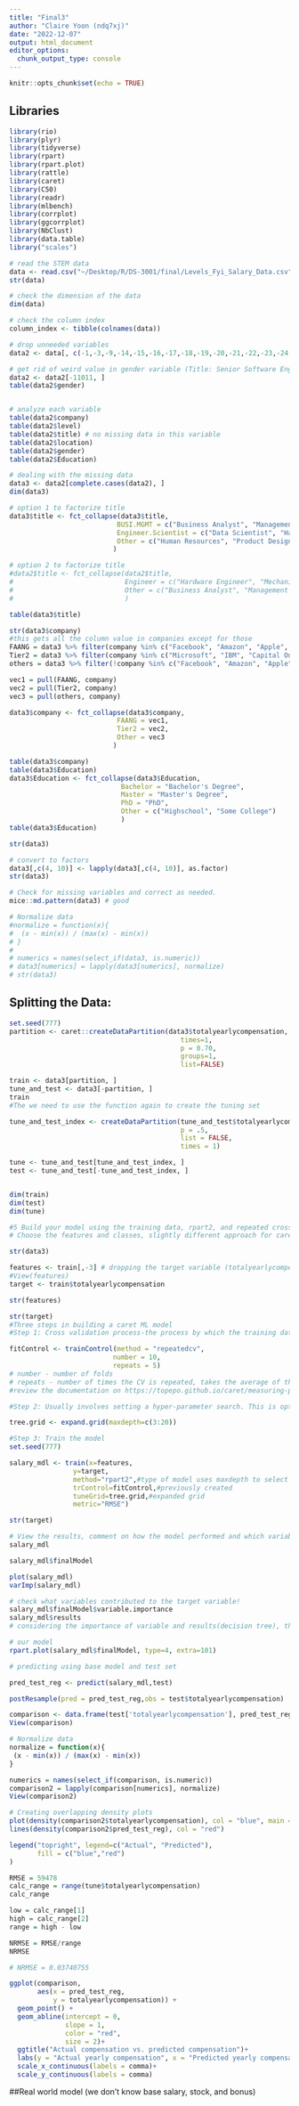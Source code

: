 ```yaml
---
title: "Final3"
author: "Claire Yoon (ndq7xj)"
date: "2022-12-07"
output: html_document
editor_options: 
  chunk_output_type: console
---
```


```r
knitr::opts_chunk$set(echo = TRUE)
```

## Libraries
```r
library(rio)
library(plyr)
library(tidyverse)
library(rpart)
library(rpart.plot)
library(rattle)
library(caret)
library(C50)
library(readr)
library(mlbench)
library(corrplot)
library(ggcorrplot)
library(NbClust)
library(data.table)
library("scales")
```


```r
# read the STEM data
data <- read.csv("~/Desktop/R/DS-3001/final/Levels_Fyi_Salary_Data.csv")
str(data)

# check the dimension of the data
dim(data)

# check the column index
column_index <- tibble(colnames(data))

# drop unneeded variables
data2 <- data[, c(-1,-3,-9,-14,-15,-16,-17,-18,-19,-20,-21,-22,-23,-24,-25,-26,-27,-28)]

# get rid of weird value in gender variable (Title: Senior Software Engineer)
data2 <- data2[-11011, ]
table(data2$gender)


# analyze each variable
table(data2$company)
table(data2$level)
table(data2$title) # no missing data in this variable
table(data2$location)
table(data2$gender)
table(data2$Education)

# dealing with the missing data
data3 <- data2[complete.cases(data2), ]
dim(data3)

# option 1 to factorize title
data3$title <- fct_collapse(data3$title, 
                           BUSI.MGMT = c("Business Analyst", "Management Consultant", "Marketing", "Product Manager", "Sales", "Technical Program Manager"),
                           Engineer.Scientist = c("Data Scientist", "Hardware Engineer", "Mechanical Engineer", "Software Engineer","Software Engineering Manager"),
                           Other = c("Human Resources", "Product Designer", "Recruiter", "Solution Architect")
                          )

# option 2 to factorize title
#data2$title <- fct_collapse(data2$title,
#                            Engineer = c("Hardware Engineer", "Mechanical Engineer", "Software Engineer", "Software #Engineering Manager"),
#                            Other = c("Business Analyst", "Management Consultant", "Marketing", "Product Manager", #"Sales", "Technical Program Manager", "Human Resources", "Product Designer", "Recruiter", "Solution Architect", "Data #Scientist")
#                            )

table(data3$title)

str(data3$company)
#this gets all the column value in companies except for those
FAANG = data3 %>% filter(company %in% c("Facebook", "Amazon", "Apple", "Netflix", "Google", "AWS", "google", "Google LLC", "GOogle"))
Tier2 = data3 %>% filter(company %in% c("Microsoft", "IBM", "Capital One", "Capital one", "Ibm", "ibm", "Intel", "intel", "Intel Corporation", "intel corporation", "Intel corporation", "jp morgan", "Jp Morgan", "JP Morgan", "JP Morgan Chase", "JPMorgan", "JPMORGAN", "JPmorgan Chase", "JPMorgan Chase", "microsoft", "MICROSOFT", "microsoft corporation", "Microsoft Corporation", "Oracle", "oracle", "ORACLE", "paypal", "Paypal", "PayPal", "Salesforce", "salesforce", "SAP", "Sap", "SAP Concur", "Shopify", "Accenture", "Adobe", "Bloomberg", "Bloomberg LP", "Cisco", "Cisco Meraki", "cisco", "cisco systems", "Cisco Systems", "CISCO SYSTEMS", "Deloitte", "Deloitte Advisory", "Deloitte consulting", "Deloitte Consulting", "Deloitte Consulting LLP", "eBay", "ebay", "Ebay", "Expedia", "Expedia Group", "Goldman Sachs", "LinkedIn", "Linkedin", "Dell", "Dell Technologies", "Intuit", "Lyft", "Nvidia", "NVIDIA", "nvidia", "Qualcomm", "qualcomm", "ServiceNow", "Servicenow", "Twitter", "Uber", "UBER", "uber", "visa", "Visa", "VISA", "Visa inc", "Visa Inc", "vmware", "Vmware", "VMware", "VMWare", "walmart", "Walmart", "walmart labs", "Walmart labs", "walmart labs", "Wayfair"))
others = data3 %>% filter(!company %in% c("Facebook", "Amazon", "Apple", "Netflix", "Google", "AWS","Microsoft", "IBM", "Capital One", "Capital one", "Ibm", "ibm", "Intel", "intel", "Intel Corporation", "intel corporation", "Intel corporation", "jp morgan", "Jp Morgan", "JP Morgan", "JP Morgan Chase", "JPMorgan", "JPMORGAN", "JPmorgan Chase", "JPMorgan Chase", "microsoft", "MICROSOFT", "microsoft corporation", "Microsoft Corporation", "Oracle", "oracle", "ORACLE", "paypal", "Paypal", "PayPal", "Salesforce", "salesforce", "SAP", "Sap", "SAP Concur", "Shopify", "Accenture", "Adobe", "Bloomberg", "Bloomberg LP", "Cisco", "Cisco Meraki", "cisco", "cisco systems", "Cisco Systems", "CISCO SYSTEMS", "Deloitte", "Deloitte Advisory", "Deloitte consulting", "Deloitte Consulting", "Deloitte Consulting LLP", "eBay", "ebay", "Ebay", "Expedia", "Expedia Group", "google", "Google LLC", "GOogle", "Goldman Sachs", "LinkedIn", "Linkedin", "Dell", "Dell Technologies", "Intuit", "Lyft", "Nvidia", "NVIDIA", "nvidia", "Qualcomm", "qualcomm", "ServiceNow", "Servicenow", "Twitter", "Uber", "UBER", "uber", "visa", "Visa", "VISA", "Visa inc", "Visa Inc", "vmware", "Vmware", "VMware", "VMWare", "walmart", "Walmart", "walmart labs", "Walmart labs", "walmart labs", "Wayfair"))

vec1 = pull(FAANG, company)
vec2 = pull(Tier2, company)
vec3 = pull(others, company)

data3$company <- fct_collapse(data3$company, 
                           FAANG = vec1,
                           Tier2 = vec2,
                           Other = vec3
                          )

table(data3$company)
table(data3$Education)
data3$Education <- fct_collapse(data3$Education,
                            Bachelor = "Bachelor's Degree",
                            Master = "Master's Degree",
                            PhD = "PhD",
                            Other = c("Highschool", "Some College")
                            )
table(data3$Education)

str(data3)

# convert to factors
data3[,c(4, 10)] <- lapply(data3[,c(4, 10)], as.factor)
str(data3)

```


```r
# Check for missing variables and correct as needed.  
mice::md.pattern(data3) # good
```

```r
# Normalize data
#normalize = function(x){
#  (x - min(x)) / (max(x) - min(x))
# }
# 
# numerics = names(select_if(data3, is.numeric))
# data3[numerics] = lapply(data3[numerics], normalize)
# str(data3)
```


## Splitting the Data: 
```r
set.seed(777)
partition <- caret::createDataPartition(data3$totalyearlycompensation,
                                           times=1,
                                           p = 0.70,
                                           groups=1,
                                           list=FALSE)

train <- data3[partition, ]
tune_and_test <- data3[-partition, ]
train
#The we need to use the function again to create the tuning set 

tune_and_test_index <- createDataPartition(tune_and_test$totalyearlycompensation,
                                           p = .5,
                                           list = FALSE,
                                           times = 1)

tune <- tune_and_test[tune_and_test_index, ]
test <- tune_and_test[-tune_and_test_index, ]


dim(train)
dim(test) 
dim(tune)

```


```r
#5 Build your model using the training data, rpart2, and repeated cross validation as reviewed in class with the caret package.
# Choose the features and classes, slightly different approach for caret, need to create features and target sets from the training data.

str(data3)

features <- train[,-3] # dropping the target variable (totalyearlycompensation). 
#View(features)
target <- train$totalyearlycompensation

str(features)

str(target)
#Three steps in building a caret ML model
#Step 1: Cross validation process-the process by which the training data will be used to build the initial model must be set. As seen below:

fitControl <- trainControl(method = "repeatedcv",
                          number = 10,
                          repeats = 5) 
# number - number of folds
# repeats - number of times the CV is repeated, takes the average of these repeat rounds
#review the documentation on https://topepo.github.io/caret/measuring-performance.htm

#Step 2: Usually involves setting a hyper-parameter search. This is optional and the hyper-parameters vary by model. Let's take a look at the documentation for the model we are going to use. Same search function as for classification 

tree.grid <- expand.grid(maxdepth=c(3:20))

#Step 3: Train the model
set.seed(777)

salary_mdl <- train(x=features,
                y=target,
                method="rpart2",#type of model uses maxdepth to select a model
                trControl=fitControl,#previously created
                tuneGrid=tree.grid,#expanded grid
                metric="RMSE")

str(target)

```


```r
# View the results, comment on how the model performed and which variables appear to be contributing the most (variable importance)  
salary_mdl

salary_mdl$finalModel

plot(salary_mdl)
varImp(salary_mdl)

# check what variables contributed to the target variable!
salary_mdl$finalModel$variable.importance
salary_mdl$results
# considering the importance of variable and results(decision tree), the most contributing variable is 'basesalary'.
```

```r
# our model
rpart.plot(salary_mdl$finalModel, type=4, extra=101)
```


```r
# predicting using base model and test set

pred_test_reg <- predict(salary_mdl,test)

postResample(pred = pred_test_reg,obs = test$totalyearlycompensation)

comparison <- data.frame(test['totalyearlycompensation'], pred_test_reg)
View(comparison)
```


```r
# Normalize data
normalize = function(x){
 (x - min(x)) / (max(x) - min(x))
}

numerics = names(select_if(comparison, is.numeric))
comparison2 = lapply(comparison[numerics], normalize)
View(comparison2)

# Creating overlapping density plots
plot(density(comparison2$totalyearlycompensation), col = "blue", main = "Density plots of actual and predicted compensation", xlab = "Normalized compensation", ylab = "Density")
lines(density(comparison2$pred_test_reg), col = "red")

legend("topright", legend=c("Actual", "Predicted"), 
       fill = c("blue","red")
)
```

```r
RMSE = 59478
calc_range = range(tune$totalyearlycompensation)
calc_range

low = calc_range[1]
high = calc_range[2]
range = high - low

NRMSE = RMSE/range
NRMSE

# NRMSE = 0.03740755
```


```r
ggplot(comparison,                                     
       aes(x = pred_test_reg,
           y = totalyearlycompensation)) +
  geom_point() +
  geom_abline(intercept = 0,
              slope = 1,
              color = "red",
              size = 2)+
  ggtitle("Actual compensation vs. predicted compensation")+
  labs(y = "Actual yearly compensation", x = "Predicted yearly compensation")+
  scale_x_continuous(labels = comma)+
  scale_y_continuous(labels = comma)
```


##Real world model (we don't know base salary, stock, and bonus)
```r
```















